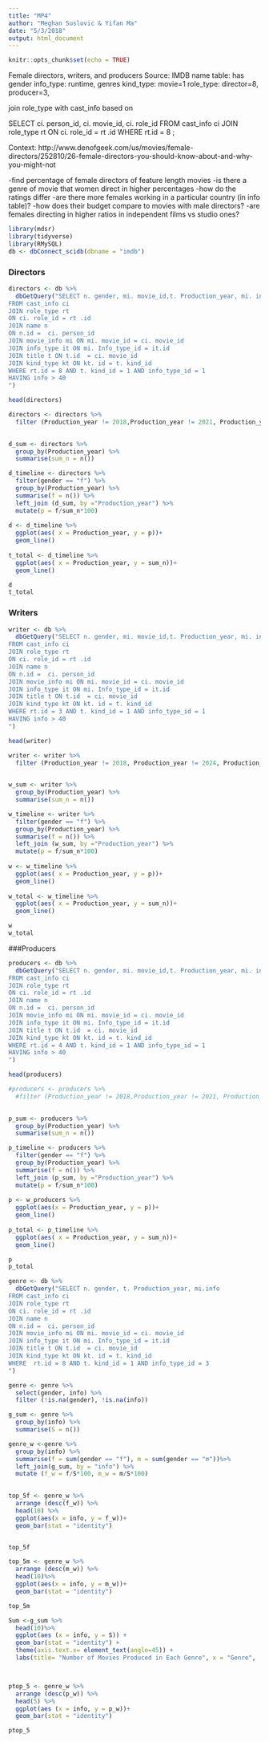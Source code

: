 ```yaml
---
title: "MP4"
author: "Meghan Suslovic & Yifan Ma"
date: "5/3/2018"
output: html_document
---
```

```r
knitr::opts_chunk$set(echo = TRUE)
```

Female directors, writers, and producers
Source: IMDB
name table: has gender
info_type: runtime, genres
kind_type: movie=1
role_type: director=8, producer=3, 

join role_type with cast_info based on 

SELECT ci. person_id, ci. movie_id, ci. role_id
FROM cast_info ci
JOIN role_type rt
ON ci. role_id = rt .id
WHERE rt.id = 8
;


Context:
http://www.denofgeek.com/us/movies/female-directors/252810/26-female-directors-you-should-know-about-and-why-you-might-not 


-find percentage of female directors of feature length movies 
-is there a genre of movie that women direct in higher percentages
-how do the ratings differ
-are there more females working in a particular country (in info table)?
-how does their budget compare to movies with male directors?
-are females directing in higher ratios in independent films vs studio ones?


```r
library(mdsr)
library(tidyverse)
library(RMySQL)
db <- dbConnect_scidb(dbname = "imdb")
```

### Directors

```r
directors <- db %>%
  dbGetQuery("SELECT n. gender, mi. movie_id,t. Production_year, mi. info
FROM cast_info ci
JOIN role_type rt
ON ci. role_id = rt .id
JOIN name n
ON n.id =  ci. person_id
JOIN movie_info mi ON mi. movie_id = ci. movie_id
JOIN info_type it ON mi. Info_type_id = it.id
JOIN title t ON t.id  = ci. movie_id
JOIN kind_type kt ON kt. id = t. kind_id 
WHERE rt.id = 8 AND t. kind_id = 1 AND info_type_id = 1
HAVING info > 40
")

head(directors)

directors <- directors %>%
  filter (Production_year != 2018,Production_year != 2021, Production_year != 2024, Production_year != 2019, Production_year != 2020, !is.na(gender))
  

d_sum <- directors %>%
  group_by(Production_year) %>%
  summarise(sum_n = n())

d_timeline <- directors %>%
  filter(gender == "f") %>%
  group_by(Production_year) %>%
  summarise(f = n()) %>%
  left_join (d_sum, by ="Production_year") %>%
  mutate(p = f/sum_n*100)
  
d <- d_timeline %>%
  ggplot(aes( x = Production_year, y = p))+
  geom_line()
  
t_total <- d_timeline %>%
  ggplot(aes( x = Production_year, y = sum_n))+
  geom_line()

d
t_total  
```

### Writers

```r
writer <- db %>%
  dbGetQuery("SELECT n. gender, mi. movie_id,t. Production_year, mi. info
FROM cast_info ci
JOIN role_type rt
ON ci. role_id = rt .id
JOIN name n
ON n.id =  ci. person_id
JOIN movie_info mi ON mi. movie_id = ci. movie_id
JOIN info_type it ON mi. Info_type_id = it.id
JOIN title t ON t.id  = ci. movie_id
JOIN kind_type kt ON kt. id = t. kind_id 
WHERE rt.id = 3 AND t. kind_id = 1 AND info_type_id = 1
HAVING info > 40
")

head(writer)

writer <- writer %>%
  filter (Production_year != 2018, Production_year != 2024, Production_year != 2019, Production_year != 2020, !is.na(gender))
  

w_sum <- writer %>%
  group_by(Production_year) %>%
  summarise(sum_n = n())

w_timeline <- writer %>%
  filter(gender == "f") %>%
  group_by(Production_year) %>%
  summarise(f = n()) %>%
  left_join (w_sum, by ="Production_year") %>%
  mutate(p = f/sum_n*100)
  
w <- w_timeline %>%
  ggplot(aes( x = Production_year, y = p))+
  geom_line()
  
w_total <- w_timeline %>%
  ggplot(aes( x = Production_year, y = sum_n))+
  geom_line()

w
w_total  
```

###Producers

```r
producers <- db %>%
  dbGetQuery("SELECT n. gender, mi. movie_id,t. Production_year, mi. info
FROM cast_info ci
JOIN role_type rt
ON ci. role_id = rt .id
JOIN name n
ON n.id =  ci. person_id
JOIN movie_info mi ON mi. movie_id = ci. movie_id
JOIN info_type it ON mi. Info_type_id = it.id
JOIN title t ON t.id  = ci. movie_id
JOIN kind_type kt ON kt. id = t. kind_id 
WHERE rt.id = 4 AND t. kind_id = 1 AND info_type_id = 1
HAVING info > 40
")

head(producers)

#producers <- producers %>%
  #filter (Production_year != 2018,Production_year != 2021, Production_year != 2024, Production_year != 2019, Production_year != 2020, !is.na(gender))
  

p_sum <- producers %>%
  group_by(Production_year) %>%
  summarise(sum_n = n())

p_timeline <- producers %>%
  filter(gender == "f") %>%
  group_by(Production_year) %>%
  summarise(f = n()) %>%
  left_join (p_sum, by ="Production_year") %>%
  mutate(p = f/sum_n*100)
  
p <- w_producers %>%
  ggplot(aes(x = Production_year, y = p))+
  geom_line()
  
p_total <- p_timeline %>%
  ggplot(aes( x = Production_year, y = sum_n))+
  geom_line()

p
p_total  
```

```r
genre <- db %>%
  dbGetQuery("SELECT n. gender, t. Production_year, mi.info
FROM cast_info ci
JOIN role_type rt
ON ci. role_id = rt .id
JOIN name n
ON n.id =  ci. person_id
JOIN movie_info mi ON mi. movie_id = ci. movie_id
JOIN info_type it ON mi. Info_type_id = it.id
JOIN title t ON t.id  = ci. movie_id
JOIN kind_type kt ON kt. id = t. kind_id 
WHERE  rt.id = 8 AND t. kind_id = 1 AND info_type_id = 3
")

```

```r
genre <- genre %>%
  select(gender, info) %>%
  filter (!is.na(gender), !is.na(info))

g_sum <- genre %>%
  group_by(info) %>%
  summarise(S = n())

genre_w <-genre %>%
  group_by(info) %>%
  summarise(f = sum(gender == "f"), m = sum(gender == "m"))%>%
  left_join(g_sum, by = "info") %>%
  mutate (f_w = f/S*100, m_w = m/S*100)
  

top_5f <- genre_w %>%
  arrange (desc(f_w)) %>%
  head(10) %>%
  ggplot(aes(x = info, y = f_w))+
  geom_bar(stat = "identity")


top_5f

top_5m <- genre_w %>%
  arrange (desc(m_w)) %>%
  head(10)%>%
  ggplot(aes(x = info, y = m_w))+
  geom_bar(stat = "identity")

top_5m

Sum <-g_sum %>%
  head(10)%>%
  ggplot(aes (x = info, y = S)) +
  geom_bar(stat = "identity") +
  theme(axis.text.x= element_text(angle=45)) +
  labs(title= "Number of Movies Produced in Each Genre", x = "Genre",  y = "Number of Movies", caption = "Source: IMDB")



ptop_5 <- genre_w %>%
  arrange (desc(p_w)) %>%
  head(5) %>%
  ggplot(aes (x = info, y = p_w))+
  geom_bar(stat = "identity")

ptop_5
```

